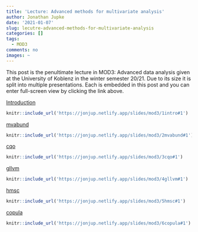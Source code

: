 ```yaml
---
title: 'Lecture: Advanced methods for multivariate analysis'
author: Jonathan Jupke
date: '2021-01-07'
slug: lecutre-advanced-methods-for-multivariate-analysis
categories: []
tags:
  - MOD3
comments: no
images: ~
---
```

This post is the penultimate lecture in MOD3: Advanced data analysis given at the University of Koblenz in the winter semester 20/21. 
Due to its size it is split into multiple presentations. 
Each is embedded in this post and you can enter full-screen view by clicking the link above.  

[Introduction](https://jonjup.netlify.app/slides/mod3/1intro#1)  
```r
knitr::include_url('https://jonjup.netlify.app/slides/mod3/1intro#1')
```
   
[mvabund](https://jonjup.netlify.app/slides/mod3/2mvabund#1)  
```r
knitr::include_url('https://jonjup.netlify.app/slides/mod3/2mvabund#1')
```

  
[cqo](https://jonjup.netlify.app/slides/mod3/3cqo#1)  
```r
knitr::include_url('https://jonjup.netlify.app/slides/mod3/3cqo#1')
```
  

[gllvm](https://jonjup.netlify.app/slides/mod3/4gllvm#1)  
```r
knitr::include_url('https://jonjup.netlify.app/slides/mod3/4gllvm#1')
```
  

[hmsc](https://jonjup.netlify.app/slides/mod3/5hmsc#1)   
```r
knitr::include_url('https://jonjup.netlify.app/slides/mod3/5hmsc#1')
```

  
[copula](https://jonjup.netlify.app/slides/mod3/6copula#1)   
```r
knitr::include_url('https://jonjup.netlify.app/slides/mod3/6copula#1')
```